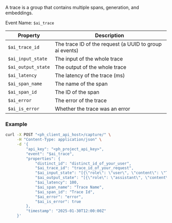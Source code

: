 A trace is a group that contains multiple spans, generation, and embeddings.

Event Name: `$ai_trace`  

| Property | Description |
|----------|-------------|
| `$ai_trace_id` | The trace ID of the request (a UUID to group ai events) |
| `$ai_input_state` | The input of the whole trace |
| `$ai_output_state` | The output of the whole trace |
| `$ai_latency` | The latency of the trace (ms) |
| `$ai_span_name` | The name of the span |
| `$ai_span_id` | The ID of the span |
| `$ai_error` | The error of the trace |
| `$ai_is_error` | Whether the trace was an error |

### Example
```bash
curl -X POST "<ph_client_api_host>/capture/" \
     -H "Content-Type: application/json" \
     -d '{
         "api_key": "<ph_project_api_key>",
         "event": "$ai_trace",
         "properties": {
             "distinct_id": "distinct_id_of_your_user",
             "$ai_trace_id": "trace_id_of_your_request",
             "$ai_input_state": "[{\"role\": \"user\", \"content\": \"Tell me a fun fact about hedgehogs\"}]",
             "$ai_output_state": "[{\"role\": \"assistant\", \"content\": \"Hedgehogs are small mammals with spines on their back.\"}]",
             "$ai_latency": 100,
             "$ai_span_name": "Trace Name",
             "$ai_span_id": "Trace Id",
             "$ai_error": "error",
             "$ai_is_error": true
         },
         "timestamp": "2025-01-30T12:00:00Z"
     }'

```